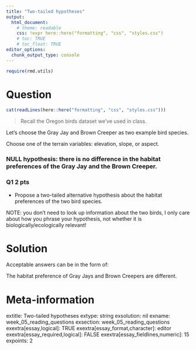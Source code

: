 ```yaml
---
title: "Two-tailed hypotheses"
output:  
  html_document:
    # theme: readable
    css: !expr here::here("formatting", "css", "styles.css")
    # toc: TRUE
    # toc_float: TRUE
editor_options:
  chunk_output_type: console
---
```




```r
require(rmd.utils)
```


Question
========

```r
cat(readLines(here::here("formatting", "css", "styles.css")))
```



> Recall the Oregon birds dataset we've used in class.

Let's choose the Gray Jay and Brown Creeper as two example bird species.

Choose one of the terrain variables: elevation, slope, or aspect.

### NULL hypothesis: there is no difference in the habitat preferences of the Gray Jay and the Brown Creeper.

<div class="questionborder">

### Q1 2 pts

- Propose a two-tailed alternative hypothesis about the habitat preferences of the two bird species.

NOTE: you don't need to look up information about the two birds, I only care about how you phrase your hypothesis, not whether it is biologically/ecologically relevant!

</div>



Solution
========

Acceptable answers can be in the form of:

The habitat preference of Gray Jays and Brown Creepers are different.





Meta-information
================
extitle: Two-tailed hypotheses
extype: string
exsolution: nil
exname: week_05_reading_questions
exsection: week_05_reading_questions
exextra[essay,logical]: TRUE
exextra[essay_format,character]: editor
exextra[essay_required,logical]: FALSE
exextra[essay_fieldlines,numeric]: 15
expoints: 2

